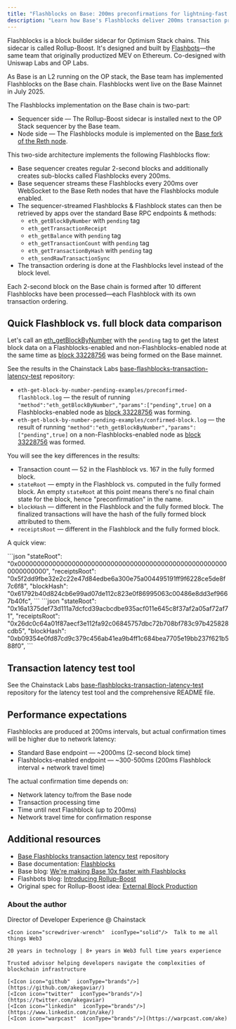 ```yaml
---
title: "Flashblocks on Base: 200ms preconfirmations for lightning-fast UX"
description: "Learn how Base's Flashblocks deliver 200ms transaction preconfirmations, making Base 10x faster. Available on Chainstack."
---
```


Flashblocks is a block builder sidecar for Optimism Stack chains. This sidecar is called Rollup-Boost. It's designed and built by [Flashbots](https://www.flashbots.net/)—the same team that originally productized MEV on Ethereum. Co-designed with Uniswap Labs and OP Labs.

As Base is an L2 running on the OP stack, the Base team has implemented Flashblocks on the Base chain. Flashblocks went live on the Base Mainnet in July 2025.

The Flashblocks implementation on the Base chain is two-part:
* Sequencer side — The Rollup-Boost sidecar is installed next to the OP Stack sequencer by the Base team.
* Node side — The Flashblocks module is implemented on the [Base fork of the Reth node](https://github.com/base/node-reth).

This two-side architecture implements the following Flashblocks flow:
* Base sequencer creates regular 2-second blocks and additionally creates sub-blocks called Flashblocks every 200ms.
* Base sequencer streams these Flashblocks every 200ms over WebSocket to the Base Reth nodes that have the Flashblocks module enabled.
* The sequencer-streamed Flashblocks & Flashblock states can then be retrieved by apps over the standard Base RPC endpoints & methods:
  * `eth_getBlockByNumber` with `pending` tag
  * `eth_getTransactionReceipt`
  * `eth_getBalance` with `pending` tag
  * `eth_getTransactionCount` with `pending` tag
  * `eth_getTransactionByHash` with `pending` tag
  * `eth_sendRawTransactionSync`
* The transaction ordering is done at the Flashblocks level instead of the block level.

Each 2-second block on the Base chain is formed after 10 different Flashblocks have been processed—each Flashblock with its own transaction ordering.

## Quick Flashblock vs. full block data comparison

Let's call an [eth_getBlockByNumber](/reference/base-getblockbynumber) with the `pending` tag to get the latest block data on a Flashblocks-enabled and non-Flashblocks-enabled node at the same time as [block 33228756](https://basescan.org/block/33228756) was being formed on the Base mainnet.

See the results in the Chainstack Labs [base-flashblocks-transaction-latency-test](https://github.com/chainstacklabs/base-flashblocks-transaction-latency-test) repository:

* `eth-get-block-by-number-pending-examples/preconfirmed-flashblock.log` — the result of running `"method":"eth_getBlockByNumber","params":["pending",true]` on a Flashblocks-enabled node as [block 33228756](https://basescan.org/block/33228756) was forming.
* `eth-get-block-by-number-pending-examples/confirmed-block.log` — the result of running `"method":"eth_getBlockByNumber","params":["pending",true]` on a non-Flashblocks-enabled node as [block 33228756](https://basescan.org/block/33228756) was formed.

You will see the key differences in the results:
* Transaction count — 52 in the Flashblock vs. 167 in the fully formed block.
* `stateRoot` — empty in the Flashblock vs. computed in the fully formed block. An empty `stateRoot` at this point means there's no final chain state for the block, hence "preconfirmation" in the name.
* `blockHash` — different in the Flashblock and the fully formed block. The finalized transactions will have the hash of the fully formed block attributed to them.
* `receiptsRoot` — different in the Flashblock and the fully formed block.

A quick view:

<Tabs>
  <Tab title="Preconfirmed 200ms Flashblock">
    ```json
    "stateRoot": "0x0000000000000000000000000000000000000000000000000000000000000000",
    "receiptsRoot": "0x5f2dd9fbe32e2c22e47d84edbe6a300e75a004495191ff9f6228ce5de8f7c6f8",
    "blockHash": "0x61792b40d824cb6e99ad07de112c823e0f86995063c00486e8dd3ef9667b40fc",
    ```
  </Tab>
  <Tab title="Confirmed regular 2s block">
    ```json
    "stateRoot": "0x16a1375def73d111a7dcfcd39acbcdbe935acf011e645c8f37af2a05af72af71",
    "receiptsRoot": "0x26dc0c64a01f87aecf3e112fa92c06845757dbc72b708bf783c97b425828cdb5",
    "blockHash": "0xb09354e0fd87cd9c379c456ab41ea9b4ff1c684bea7705e19bb237f621b588f0",
    ```
  </Tab>
</Tabs>

## Transaction latency test tool

See the Chainstack Labs [base-flashblocks-transaction-latency-test](https://github.com/chainstacklabs/base-flashblocks-transaction-latency-test) repository for the latency test tool and the comprehensive README file.

## Performance expectations

Flashblocks are produced at 200ms intervals, but actual confirmation times will be higher due to network latency:

- Standard Base endpoint — ~2000ms (2-second block time)
- Flashblocks-enabled endpoint — ~300-500ms (200ms Flashblock interval + network travel time)

The actual confirmation time depends on:
- Network latency to/from the Base node
- Transaction processing time
- Time until next Flashblock (up to 200ms)
- Network travel time for confirmation response

## Additional resources

* [Base Flashblocks transaction latency test](https://github.com/chainstacklabs/base-flashblocks-transaction-latency-test) repository
* Base documentation: [Flashblocks](https://docs.base.org/base-chain/flashblocks/apps)
* Base blog: [We're making Base 10x faster with Flashblocks](https://blog.base.dev/accelerating-base-with-flashblocks)
* Flashbots blog: [Introducing Rollup-Boost](https://writings.flashbots.net/introducing-rollup-boost)
* Original spec for Rollup-Boost idea: [External Block Production](https://github.com/ethereum-optimism/design-docs/blob/main/protocol/external-block-production.md)

### About the author

<CardGroup>
  <Card title="Ake" img="/images/docs/profile_images/1719912994363326464/8_Bi4fdM_400x400.jpg">
    <Icon icon="code"  iconType="solid"/>Director of Developer Experience @ Chainstack

    <Icon icon="screwdriver-wrench"  iconType="solid"/>  Talk to me all things Web3

    20 years in technology | 8+ years in Web3 full time years experience

    Trusted advisor helping developers navigate the complexities of blockchain infrastructure

    [<Icon icon="github"  iconType="brands"/>](https://github.com/akegaviar/)
    [<Icon icon="twitter"  iconType="brands"/>](https://twitter.com/akegaviar)
    [<Icon icon="linkedin"  iconType="brands"/>](https://www.linkedin.com/in/ake/)
    [<Icon icon="warpcast"  iconType="brands"/>](https://warpcast.com/ake)
  </Card>
</CardGroup>

